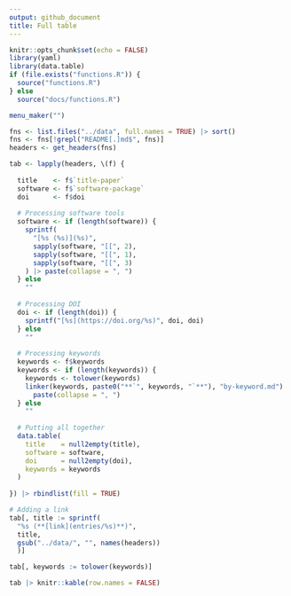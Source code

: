 ```yaml
---
output: github_document
title: Full table
---
```


```r
knitr::opts_chunk$set(echo = FALSE)
library(yaml)
library(data.table)
if (file.exists("functions.R")) {
  source("functions.R")
} else
  source("docs/functions.R")
```

```r
menu_maker("")
```


```r
fns <- list.files("../data", full.names = TRUE) |> sort()
fns <- fns[!grepl("README[.]md$", fns)]
headers <- get_headers(fns)
```

```r
tab <- lapply(headers, \(f) {
  
  title    <- f$`title-paper`
  software <- f$`software-package`
  doi      <- f$doi
  
  # Processing software tools
  software <- if (length(software)) {
    sprintf(
      "[%s (%s)](%s)",
      sapply(software, "[[", 2),
      sapply(software, "[[", 1),
      sapply(software, "[[", 3)
    ) |> paste(collapse = ", ")
  } else
    ""
  
  # Processing DOI
  doi <- if (length(doi)) {
    sprintf("[%s](https://doi.org/%s)", doi, doi)
  } else 
    ""
  
  # Processing keywords
  keywords <- f$keywords
  keywords <- if (length(keywords)) {
    keywords <- tolower(keywords)
    linker(keywords, paste0("**`", keywords, "`**"), "by-keyword.md") |>
      paste(collapse = ", ")
  } else
    ""
  
  # Putting all together
  data.table(
    title    = null2empty(title),
    software = software,
    doi      = null2empty(doi),
    keywords = keywords
  )
  
}) |> rbindlist(fill = TRUE)

# Adding a link
tab[, title := sprintf(
  "%s (**[link](entries/%s)**)",
  title,
  gsub("../data/", "", names(headers))
  )]

tab[, keywords := tolower(keywords)]

tab |> knitr::kable(row.names = FALSE)
```

